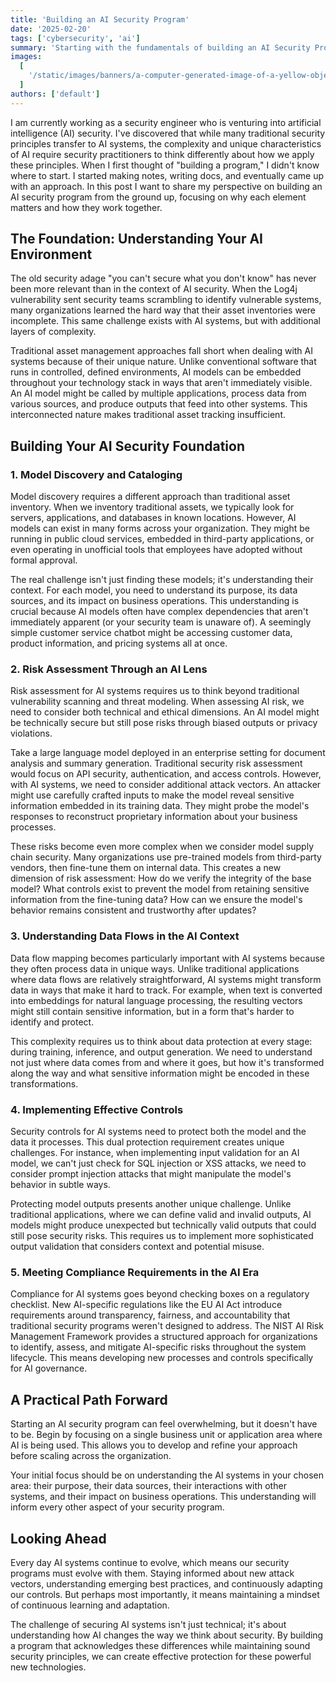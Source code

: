 ```yaml
---
title: 'Building an AI Security Program'
date: '2025-02-20'
tags: ['cybersecurity', 'ai']
summary: 'Starting with the fundamentals of building an AI Security Program.'
images:
  [
    '/static/images/banners/a-computer-generated-image-of-a-yellow-object__stevenjohnson__f8OySbua4yc.jpg',
  ]
authors: ['default']
---
```

I am currently working as a security engineer who is venturing into artificial intelligence (AI) security. I've discovered that while many traditional security principles transfer to AI systems, the complexity and unique characteristics of AI require security practitioners to think differently about how we apply these principles. When I first thought of "building a program," I didn't know where to start. I started making notes, writing docs, and eventually came up with an approach. In this post I want to share my perspective on building an AI security program from the ground up, focusing on why each element matters and how they work together.

## The Foundation: Understanding Your AI Environment

The old security adage "you can't secure what you don't know" has never been more relevant than in the context of AI security. When the Log4j vulnerability sent security teams scrambling to identify vulnerable systems, many organizations learned the hard way that their asset inventories were incomplete. This same challenge exists with AI systems, but with additional layers of complexity.

Traditional asset management approaches fall short when dealing with AI systems because of their unique nature. Unlike conventional software that runs in controlled, defined environments, AI models can be embedded throughout your technology stack in ways that aren't immediately visible. An AI model might be called by multiple applications, process data from various sources, and produce outputs that feed into other systems. This interconnected nature makes traditional asset tracking insufficient.

## Building Your AI Security Foundation

### 1. Model Discovery and Cataloging

Model discovery requires a different approach than traditional asset inventory. When we inventory traditional assets, we typically look for servers, applications, and databases in known locations. However, AI models can exist in many forms across your organization. They might be running in public cloud services, embedded in third-party applications, or even operating in unofficial tools that employees have adopted without formal approval.

The real challenge isn't just finding these models; it's understanding their context. For each model, you need to understand its purpose, its data sources, and its impact on business operations. This understanding is crucial because AI models often have complex dependencies that aren't immediately apparent (or your security team is unaware of). A seemingly simple customer service chatbot might be accessing customer data, product information, and pricing systems all at once.

### 2. Risk Assessment Through an AI Lens

Risk assessment for AI systems requires us to think beyond traditional vulnerability scanning and threat modeling. When assessing AI risk, we need to consider both technical and ethical dimensions. An AI model might be technically secure but still pose risks through biased outputs or privacy violations.

Take a large language model deployed in an enterprise setting for document analysis and summary generation. Traditional security risk assessment would focus on API security, authentication, and access controls. However, with AI systems, we need to consider additional attack vectors. An attacker might use carefully crafted inputs to make the model reveal sensitive information embedded in its training data. They might probe the model's responses to reconstruct proprietary information about your business processes.

These risks become even more complex when we consider model supply chain security. Many organizations use pre-trained models from third-party vendors, then fine-tune them on internal data. This creates a new dimension of risk assessment: How do we verify the integrity of the base model? What controls exist to prevent the model from retaining sensitive information from the fine-tuning data? How can we ensure the model's behavior remains consistent and trustworthy after updates?

### 3. Understanding Data Flows in the AI Context

Data flow mapping becomes particularly important with AI systems because they often process data in unique ways. Unlike traditional applications where data flows are relatively straightforward, AI systems might transform data in ways that make it hard to track. For example, when text is converted into embeddings for natural language processing, the resulting vectors might still contain sensitive information, but in a form that's harder to identify and protect.

This complexity requires us to think about data protection at every stage: during training, inference, and output generation. We need to understand not just where data comes from and where it goes, but how it's transformed along the way and what sensitive information might be encoded in these transformations.

### 4. Implementing Effective Controls

Security controls for AI systems need to protect both the model and the data it processes. This dual protection requirement creates unique challenges. For instance, when implementing input validation for an AI model, we can't just check for SQL injection or XSS attacks, we need to consider prompt injection attacks that might manipulate the model's behavior in subtle ways.

Protecting model outputs presents another unique challenge. Unlike traditional applications, where we can define valid and invalid outputs, AI models might produce unexpected but technically valid outputs that could still pose security risks. This requires us to implement more sophisticated output validation that considers context and potential misuse.

### 5. Meeting Compliance Requirements in the AI Era

Compliance for AI systems goes beyond checking boxes on a regulatory checklist. New AI-specific regulations like the EU AI Act introduce requirements around transparency, fairness, and accountability that traditional security programs weren't designed to address. The NIST AI Risk Management Framework provides a structured approach for organizations to identify, assess, and mitigate AI-specific risks throughout the system lifecycle. This means developing new processes and controls specifically for AI governance.

## A Practical Path Forward

Starting an AI security program can feel overwhelming, but it doesn't have to be. Begin by focusing on a single business unit or application area where AI is being used. This allows you to develop and refine your approach before scaling across the organization.

Your initial focus should be on understanding the AI systems in your chosen area: their purpose, their data sources, their interactions with other systems, and their impact on business operations. This understanding will inform every other aspect of your security program.

## Looking Ahead

Every day AI systems continue to evolve, which means our security programs must evolve with them. Staying informed about new attack vectors, understanding emerging best practices, and continuously adapting our controls. But perhaps most importantly, it means maintaining a mindset of continuous learning and adaptation.

The challenge of securing AI systems isn't just technical; it's about understanding how AI changes the way we think about security. By building a program that acknowledges these differences while maintaining sound security principles, we can create effective protection for these powerful new technologies.